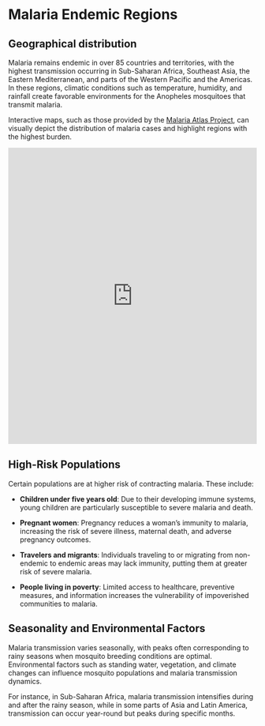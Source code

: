 # Malaria Endemic Regions

## Geographical distribution

Malaria remains endemic in over 85 countries and territories, with the highest transmission occurring in Sub-Saharan Africa, Southeast Asia, the Eastern Mediterranean, and parts of the Western Pacific and the Americas. In these regions, climatic conditions such as temperature, humidity, and rainfall create favorable environments for the Anopheles mosquitoes that transmit malaria.

Interactive maps, such as those provided by the [Malaria Atlas Project](https://malariaatlas.org/), can visually depict the distribution of malaria cases and highlight regions with the highest burden.

```{=html}
<iframe src="https://data.malariaatlas.org/trends?year=2022&metricGroup=Malaria&geographicLevel=pixel&metricSubcategory=Pf&metricType=rate&metricName=incidence" style="border:none; width:100%; height:600px;"></iframe>
```

## High-Risk Populations

Certain populations are at higher risk of contracting malaria. These include:

-   **Children under five years old**: Due to their developing immune systems, young children are particularly susceptible to severe malaria and death.

-   **Pregnant women**: Pregnancy reduces a woman's immunity to malaria, increasing the risk of severe illness, maternal death, and adverse pregnancy outcomes.

-   **Travelers and migrants**: Individuals traveling to or migrating from non-endemic to endemic areas may lack immunity, putting them at greater risk of severe malaria.

-   **People living in poverty**: Limited access to healthcare, preventive measures, and information increases the vulnerability of impoverished communities to malaria.

## Seasonality and Environmental Factors 

Malaria transmission varies seasonally, with peaks often corresponding to rainy seasons when mosquito breeding conditions are optimal. Environmental factors such as standing water, vegetation, and climate changes can influence mosquito populations and malaria transmission dynamics.

For instance, in Sub-Saharan Africa, malaria transmission intensifies during and after the rainy season, while in some parts of Asia and Latin America, transmission can occur year-round but peaks during specific months.

